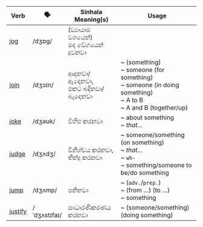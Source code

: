 | Verb    | 🗣️            | Sinhala Meaning(s)          | Usage                                                               |
| ------- | ------------ | --------------------------- | ------------------------------------------------------------------------------- |
| <a href="/essential-verbs/j/examples#jog">jog</a>     | /dʒɒɡ/       | (ව්‍යායාම වශයෙන්)<br/>මඳ වේගයෙන් දුවනවා |                                                                                 |
| <a href="/essential-verbs/j/examples#join">join</a>    | /dʒɔɪn/      | ආඳනවා/ඈඳෙනවා,<br/>එකට බඳිනවා/බැඳෙනවා | ~ (something)<br/>~ someone (for something)<br/>~ someone (in doing something)<br/>~ A to B<br/>~ A and B (together/up) |
| <a href="/essential-verbs/j/examples#joke">joke</a>    | /dʒəʊk/      | විහිළු කරනවා                    | ~ about something<br/>~ *that...*                                                             |
| <a href="/essential-verbs/j/examples#judge">judge</a>   | /dʒʌdʒ/      | විනිශ්චය කරනවා,<br/>තීන්දු කරනවා     | ~ someone/something (on something)<br/>~ *that...*<br/>~ `wh-`<br/>~ something/someone to be/do something                         |
| <a href="/essential-verbs/j/examples#jump">jump</a>    | /dʒʌmp/      | පනිනවා                        | ~ (`adv.`/`prep.`)<br/>~ (from …) (to …)<br/>~ something                                        |
| <a href="/essential-verbs/j/examples#justify">justify</a> | /ˈdʒʌstɪfaɪ/ | සාධාරණීකරණය කරනවා               | ~ (someone/something) (doing something)                                                          |